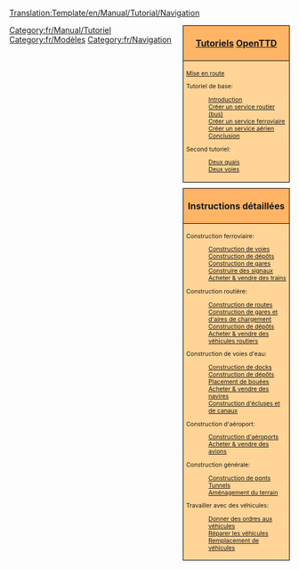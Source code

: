 <noinclude>[[Translation:Template/en/Manual/Tutorial/Navigation]]</noinclude><noinclude>
</noinclude>
<!--
NOTE:
Les aqueducs devraient aller sous 'ponts' (avec un lien depuis Construction d'écluses et de canaux), car les aqueducs sont en fait des ponts, mais pour les bateaux.

De possibles futurs tutoriels pas encore dans la liste:
- Gares multiples
--><div style="float:right; padding-left:12px; background:none;">
<div style="width:180px; border:1px solid #000000; background:#ffb466; padding:5px; -moz-border-radius-topleft:5px; -moz-border-radius-topright:5px; font-size: 12pt;">
<center><strong><font size="3">[[fr/Manual/Tutorial/Tutoriel|Tutoriels]] [[fr/Manual/Main Page|OpenTTD]]</font></strong></center>
</div>
<div style="width:180px;  border:1px solid black; border-top-width: 0px; background:#ffd496; padding:5px; font-size: 8pt;">
[[fr/Manual/Tutorial/Main Page|Mise en route]]

Tutoriel de base:
:[[fr/Manual/Tutorial/Tutoriel|Introduction]]
:[[fr/Manual/Tutorial/Bus|Créer un service routier (bus)]]
:[[fr/Manual/Tutorial/Trains|Créer un service ferroviaire]]
:[[fr/Manual/Tutorial/Avions|Créer un service aérien]]
:[[fr/Manual/Tutorial/Conclusion|Conclusion]]
Second tutoriel:
:[[fr/Manual/Tutorial/Deux Quais|Deux quais]]
:[[fr/Manual/Tutorial/Deux Voies|Deux voies]]

</div>

<div style="width:180px; border:1px solid #000000; background:#ffb466; padding:5px; font-size: 12pt; margin-top: 10px;">
<center><strong><font size="3">Instructions détaillées</font></strong></center>
</div>
<div style="width:180px;  border:1px solid black; border-top-width: 0px; background:#ffd496; padding:5px; -moz-border-radius-bottomleft:5px; -moz-border-radius-bottomright:8px; font-size: 8pt;">
<span style="font-weight:bold;">

Construction ferroviaire:
:[[fr/Manual/Construction de voies|Construction de voies]]
:[[fr/Manual/Construction de dépôts|Construction de dépôts]]
:[[fr/Manual/Construction de gares|Construction de gares]]
:[[fr/Manual/Construire des signaux|Construire des signaux]]
:[[fr/Manual/Acheter des trains|Acheter &amp; vendre des trains]]

Construction routière:
:[[fr/Manual/Construction de routes|Construction de routes]]
:[[fr/Manual/Construction d'aires de chargement|Construction de gares et d'aires de chargement]]
:[[fr/Manual/Construction de dépôts routiers|Construction de dépôts]]
:[[fr/Manual/Achat de véhicules routiers|Acheter &amp; vendre des véhicules routiers]]

Construction de voies d'eau:
:[[fr/Manual/Construction de docks|Construction de docks]]
:[[fr/Manual/Construction de dépôts maritimes|Construction de dépôts]]
:[[fr/Manual/Placement de bouées|Placement de bouées]]
:[[fr/Manual/Achat de bateaux|Acheter &amp; vendre des navires]]
:[[fr/Manual/Construction de canaux|Construction d'écluses et de canaux]]

Construction d'aéroport:
:[[fr/Manual/Construction d'aéroports|Construction d'aéroports]]
:[[fr/Manual/Achat d'avions|Acheter &amp; vendre des avions]]

Construction générale:
:[[fr/Manual/Construction de ponts|Construction de ponts]]
:[[fr/Manual/Tunnels|Tunnels]]
:[[fr/Aménagement paysager|Aménagement du terrain]]

Travailler avec des véhicules:
:[[fr/Donner des ordres aux véhicules|Donner des ordres aux véhicules]]
:[[fr/Réparation|Réparer les véhicules]]
:[[fr/Manual/Remplacement de véhicules|Remplacement de véhicules]]

</span>
</div>
</div><includeonly>[[Category:fr/Manual/Tutoriel]]</includeonly><noinclude>

[[Category:fr/Modèles]][[Category:fr/Navigation]]
</noinclude>